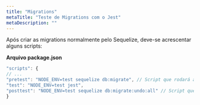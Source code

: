 ```yaml
---
title: "Migrations"
metaTitle: "Teste de Migrations com o Jest"
metaDescription: ""
---
```


Após criar as migrations normalmente pelo Sequelize, deve-se acrescentar alguns scripts:

**Arquivo package.json**
```js
"scripts": {
// ...
"pretest": "NODE_ENV=test sequelize db:migrate", // Script que rodará antes do teste
"test": "NODE_ENV=test jest",
"posttest": "NODE_ENV=test sequelize db:migrate:undo:all" // Script que rodará após o teste
}
```
